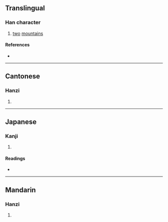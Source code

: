 {{character info/new}}
==Translingual==

===Han character===
{{Han char|rn=46|rad=山|as=03|sn=6|four=22770|canj=UU,XXUU|ids=⿰山山}}

# [[two]] [[mountain]]s

====References====
* {{Han ref|kx=0307.240|dkj=07899|dj=0607.200|hdz=10761.090|uh=5C7E|ud=23678|bh=C9D9|bd=51673}}

----

==Cantonese==

===Hanzi===
{{yue-hanzi|jyut=san1|y=san1}}

# {{defn|lang=yue|sort=山03}}

----

==Japanese==

===Kanji===
{{ja-kanji|grade=|rs=山03}}

# {{defn|lang=ja|sort=山03}}

====Readings====
* {{ja-readings|on=[[しん]] (shin), [[さん]] (san)|kun=}}

----

==Mandarin==

===Hanzi===
{{cmn-hanzi|pin=[[shēn]] ([[shen1]])|wg=shen<sup>1</sup>}}

# {{defn|lang=cmn|sort=山03}}